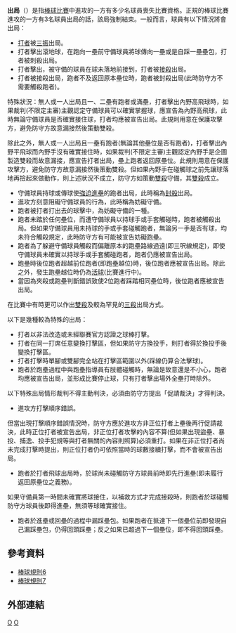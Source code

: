 {{Refimprove|time=2021-05-20T03:10:51+00:00}}
{{No footnotes|time=2021-05-20T03:10:45+00:00}}
'''出局'''（{{lang-en|'''Out'''}}）是指[[棒球比賽|棒球比賽]]中進攻的一方有多少名球員喪失比賽資格。正規的棒球比賽進攻的一方有3名球員出局的話，該局強制結束。一般而言，球員有以下情況將會出局：

* [[打者|打者]]被[[三振|三振]]出局。
* 打者擊出滾地球，在跑向一壘前守備球員將球傳向一壘或是自踩一壘壘包，打者被刺殺出局。
* 打者擊出{{link-en|高飛球|Batted ball}}，被守備的球員在球未落地前接到，打者被[[接殺_(棒球)|接殺]]出局。
* 打者被接殺出局，跑者不及返回原本壘位時，跑者被封殺出局(此時防守方不需要觸殺跑者)。

特殊狀況：無人或一人出局且一、二壘有跑者或滿壘，打者擊出內野高飛球時，如果裁判(不限定主審)主觀認定守備球員可以確實掌握球，應宣告為內野高飛球，此時無論守備球員是否確實接住球，打者均應被宣告出局。此規則用意在保護攻擊方，避免防守方故意漏接然後策動雙殺。

除此之外，無人或一人出局且一壘有跑者(無論其他壘位是否有跑者)，打者擊出內野平飛球而內野手沒有確實接住時，如果裁判(不限定主審)主觀認定內野手是企圖製造雙殺而故意漏接，應宣告打者出局，壘上跑者返回原壘位。此規則用意在保護攻擊方，避免防守方故意漏接然後策動雙殺。但如果內野手在碰觸球之前先讓球落地再撿起來做動作，則上述狀況不成立，防守方如策動[[雙殺|雙殺]]守備，其[[雙殺|雙殺]]成立。

* 守備球員持球或傳球使[[強迫進壘|強迫進壘]]的跑者出局，此時稱為[[封殺_(棒球)|封殺]]出局。
* 進攻方刻意阻礙守備球員的行為，此時稱為妨礙守備。
* 跑者被打者打出去的球擊中，為妨礙守備的一種。
* 跑者未踏於任何壘位，而遭守備球員以持球手或手套觸碰時，跑者被觸殺出局。但如果守備球員用未持球的手或手套碰觸跑者，無論另一手是否有球，均未符合觸殺規定，此時防守方有可能被宣告妨礙跑壘。
* 跑者為了躲避守備球員觸殺而偏離原本的跑壘路線過遠(即三呎線規定)，即使守備球員未確實以持球手或手套觸碰跑者，跑者仍應被宣告出局。
* 跑壘時後位跑者超越前位跑者(即跑壘越位)時，後位跑者應被宣告出局。除此之外，發生跑壘越位時仍為[[活球|活球]](比賽進行中)。
* 當因為夾殺或跑壘判斷錯誤致使2位跑者踩踏相同壘位時，後位跑者應被宣告出局。

在比賽中有時更可以作出[[雙殺_(棒球)|雙殺]]及較為罕見的[[三殺|三殺]]出局方式。

以下是幾種較為特殊的出局：

* 打者以非法改造或未經聯賽官方認證之球棒打擊。
* 打者在同一打席任意變換打擊區，但如果防守方換投手，則打者得於換投手後變換打擊區。
* 打者打擊時單腳或雙腳完全站在打擊區範圍以外(踩線仍算合法擊球)。
* 跑者於跑壘過程中與跑壘指導員有肢體碰觸時，無論是故意還是不小心，跑者均應被宣告出局，並形成比賽停止球，只有打者擊出場外全壘打時除外。

以下特殊出局情形裁判不得主動判決，必須由防守方提出「促請裁決」才得判決。

* 進攻方打擊順序錯誤。

但當出現打擊順序錯誤情況時，防守方應於進攻方非正位打者上壘後再行促請裁決，此時正位打者被宣告出局，非正位打者攻擊的內容不算(但如果出現盜壘、暴投、捕逸、投手犯規等與打者無關的內容則照算)必須重打。如果在非正位打者尚未完成打擊時提出，則正位打者仍可依照當時的球數接續打擊，而不會被宣告出局。

* 跑者於打者飛球出局時，於球尚未碰觸防守方球員前時即先行進壘(即未履行返回原壘位之義務)。

如果守備員第一時間未確實將球接住，以補救方式才完成接殺時，則跑者於球碰觸防守方球員後即得進壘，無須等球確實接住。

* 跑者於進壘或回壘的過程中漏踩壘包。如果跑者在抵達下一個壘位前即發現自己漏踩壘包，仍得回頭踩壘；反之如果已超過下一個壘位，即不得回頭踩壘。

== 參考資料 ==
* [http://mlb.mlb.com/NASApp/mlb/mlb/official_info/official_rules/batter_6.jsp 棒球規則6]{{Wayback|url=http://mlb.mlb.com/NASApp/mlb/mlb/official_info/official_rules/batter_6.jsp |date=20070103204205 }}
* [http://mlb.mlb.com/NASApp/mlb/mlb/official_info/official_rules/runner_7.jsp 棒球規則7]{{Wayback|url=http://mlb.mlb.com/NASApp/mlb/mlb/official_info/official_rules/runner_7.jsp |date=20080516175656 }}

== 外部連結 ==
{{台灣棒球維基館|出局}}


[[Category:棒球術語|O]]
[[Category:棒球規則|O]]